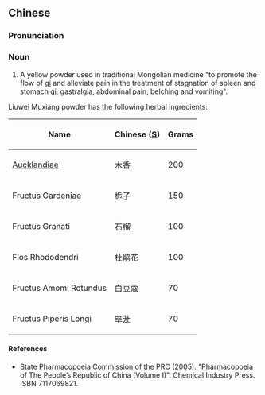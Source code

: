 ==Chinese==
{{zh-forms}}

===Pronunciation===
{{zh-pron
|m=liùwèi mùxiāng sǎn
|cat=n
}}

===Noun===
{{zh-noun}}

# A yellow powder used in traditional Mongolian medicine "to promote the flow of [[qi]] and alleviate pain in the treatment of stagnation of spleen and stomach [[qi]], gastralgia, abdominal pain, belching and vomiting".

Liuwei Muxiang powder has the following herbal ingredients:

{| class="wikitable sortable"
|-
!Name
!Chinese ([[Simplified Chinese|S]])
!Grams
|-
| {{l|la|radix|Radix}} [[Aucklandia|Aucklandiae]]
|木香
| 200
|-
|Fructus Gardeniae
|栀子
| 150
|-
|Fructus Granati
|石榴
|100
|-
|Flos Rhododendri
|杜鹃花
| 100
|-
|Fructus Amomi Rotundus
|白豆蔻
| 70
|-
|Fructus Piperis Longi
|筚茇
| 70
|}

====References====
* State Pharmacopoeia Commission of the PRC (2005). "Pharmacopoeia of The People’s Republic of China (Volume I)". Chemical Industry Press. ISBN 7117069821.